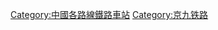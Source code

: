{{Catnav|頁面分類|各種主題的頁面分類|按國家分類|各國建築|各國鐵路車站|中國鐵路車站}}
{{Catnav|頁面分類|各種主題的頁面分類|按國家分類|各國交通|各國鐵路車站|中國鐵路車站}}

{{Catmore|京九铁路车站列表}}

[[Category:中國各路線鐵路車站|Category:中國各路線鐵路車站]]
[[Category:京九铁路|Category:京九铁路]]